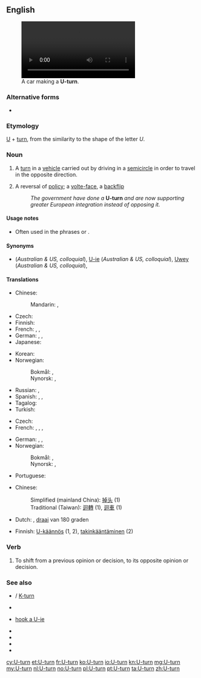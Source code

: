 {{also|u-turn}}
==English==
[[Image:Bochum - Alleestraße - Westpark - Jahrhunderthalle (oT) 01 ies.ogv|thumb|300px|A car making a '''U-turn'''.]]

===Alternative forms===
* {{l|en|u-turn}}

===Etymology===
[[U]] + [[turn]], from the similarity to the shape of the letter ''U''.

===Noun===
{{en-noun}}

# {{lb|en|literally}} A [[turn]] in a [[vehicle]] carried out by driving in a [[semicircle]] in order to travel in the opposite direction.
# {{lb|en|figuratively}} A reversal of [[policy]]; a [[volte-face]], a [[backflip]]
#: ''The government have done a'' '''U-turn''' ''and are now supporting greater European integration instead of opposing it.''

====Usage notes====
* Often used in the phrases {{m|en||do a U-turn}} or {{m|en||make a U-turn}}.

====Synonyms====
* {{l|en|uey}} (''Australian & US, colloquial''), [[U-ie]] (''Australian & US, colloquial''), [[Uwey]] (''Australian & US, colloquial''),

====Translations====
{{trans-top|semi-circular turn}}
* Chinese:
*: Mandarin: {{t+|cmn|轉頭|sc=Hani}}, {{t+|cmn|转头|tr=zhuàntoú|sc=Hani}}
* Czech: {{t|cs|obrat o 180 stupňů|m}}
* Finnish: {{t+|fi|U-käännös}}
* French: {{t+|fr|demi-tour|m}}, {{t+|fr|volte-face|f}}, {{t+|fr|retournement|m}}
* German: {{t|de|Fahrtrichtungswechsel|m}} {{qualifier|officialese}}, {{t+|de|Kehrtwende|f}}, {{t+|de|Wenden|n}}
* Japanese: {{t|ja|Uターン|tr=yūtān|alt=Ｕターン|sc=Jpan}}
{{trans-mid}}
* Korean: {{t|ko|유턴|sc=Kore}}
* Norwegian:
*: Bokmål: {{t|nb|U-sving|m}}, {{t|nb|u-sving|m}}
*: Nynorsk: {{t|nn|U-sving|m}}, {{t|nn|u-sving|m}}
* Russian: {{t+|ru|разворо́т|m}}, {{t|ru|поворо́т круго́м|m}}
* Spanish: {{t|es|cambio de sentido|m}}, {{t|es|vuelta en u|f}}, {{t|es|viraje en u|m}}
* Tagalog: {{t|tl|likong pabalik}}
* Turkish: {{t|tr|U-dönüşü}}
{{trans-bottom}}

{{trans-top|reversal of policy}}
* Czech: {{t|cs|obrat o 180 stupňů|m}}
* French: {{t+|fr|demi-tour|m}}, {{t+|fr|marche arrière|f}}, {{t+|fr|revirement|m}}, {{t+|fr|volte-face|f}}
{{trans-mid}}
* German: {{t+|de|Kehrtwende|f}}, {{t|de|Hundertachtziggradwende|f}}, {{t|de|180 Grad Wende|f}}
* Norwegian:
*: Bokmål: {{t|nb|U-sving|m}}, {{t|nb|u-sving|m}}
*: Nynorsk: {{t|nn|U-sving|m}}, {{t|nn|u-sving|m}}
* Portuguese: {{t|pt|reviravolta|f}}
{{trans-bottom}}

{{checktrans-top}}
* Chinese:
*: Simplified (mainland China): [[掉头]] (1)
*: Traditional (Taiwan): [[迴轉]] (1), [[迴車]] (1)
* Dutch: {{t|nl|rechtsomkeert}}, [[draai]] van 180 graden
{{trans-mid}}
* Finnish: [[U-käännös]] (1, 2), [[takinkääntäminen]] (2)
{{trans-bottom}}

===Verb===
{{en-verb|head=[[U]]-[[turn]]|U-turns|U-turning|U-turned}}

# To shift from a previous opinion or decision, to its opposite opinion or decision.

===See also===
* {{l|en|three-point turn}} / [[K-turn]]
* {{l|en|y-turn}}
* {{l|en|hook a uey}} [[hook a U-ie]]
* {{l|en|flip a bitch}}
* {{l|en|moonshiner's turn}}
* {{l|en|hang a Louie}}
* {{l|en|hang a Ralph}}

[[cy:U-turn]]
[[et:U-turn]]
[[fr:U-turn]]
[[ko:U-turn]]
[[io:U-turn]]
[[kn:U-turn]]
[[mg:U-turn]]
[[my:U-turn]]
[[nl:U-turn]]
[[no:U-turn]]
[[pl:U-turn]]
[[pt:U-turn]]
[[ta:U-turn]]
[[zh:U-turn]]